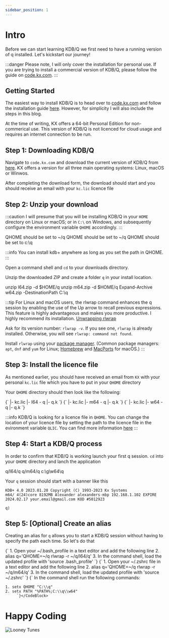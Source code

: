 ```yaml
---
sidebar_position: 1
---
```



# Intro

Before we can start learning KDB/Q we first need to have a running version of q installed. Let's kickstart our journey! 

:::danger
Please note, I will only cover the installation for personal use. If you are trying to install a commercial version of KDB/Q, please follow the guide on [code.kx.com](www.code.kx.com).
:::

## Getting Started

The easiest way to install KDB/Q is to head over to [code.kx.com](www.code.kx.com) and follow the installation guide [here](https://code.kx.com/q/learn/install/). However, for simplicity I will also include the steps in this blog. 

At the time of writing, KX offers a 64-bit Personal Edition for non-commerical use. This version of KDB/Q is not licenced for cloud usage and requires an internet connection to be run. 

## Step 1: Downloading KDB/Q

Navigate to ```code.kx.com``` and download the current version of KDB/Q from [here](https://kx.com/kdb-personal-edition-download/). KX offers a version for all three main operating systems: Linux, macOS or Winwos.

After completing the download form, the download should start and you should receive an email with your ```kc.lic``` licence file

## Step 2: Unzip your download

:::caution
I will presume that you will be installing KDB/Q in your `HOME` directory on Linux or macOS; or in `C:\` on Windows, and subsequently configure the environment variable `QHOME` accordingly.
:::

<Tabs groupId="operating-system">
  <TabItem value="linux" label="Linux" default>
    <CodeBlock language="jsx">QHOME should be set to ~/q</CodeBlock>
  </TabItem>
  <TabItem value="macOS" label="macOS">
    <CodeBlock language="jsx">QHOME should be set to ~/q</CodeBlock>
  </TabItem>
  <TabItem value="windows" label="Windows">
    <CodeBlock language="jsx">QHOME should be set to c:\q</CodeBlock>
  </TabItem>
</Tabs>


:::info
You can install kdb+ anywhere as long as you set the path in QHOME.
:::

Open a command shell and ```cd``` to your downloads directory.

Unzip the downloaded ZIP and create a folder ```q``` in your install location.

<Tabs groupId="operating-system">
  <TabItem value="linux" label="Linux" default>
    <CodeBlock language="jsx">unzip l64.zip -d $HOME/q</CodeBlock>
  </TabItem>
  <TabItem value="macOS" label="macOS">
    <CodeBlock language="jsx">unzip m64.zip -d $HOME/q</CodeBlock>
  </TabItem>
  <TabItem value="windows" label="Windows">
    <CodeBlock language="jsx">Expand-Archive w64.zip -DestinationPath C:\q</CodeBlock>
  </TabItem>
</Tabs>

:::tip
For Linux and macOS users, the rlwrap command enhances the q session by enabling the use of the Up arrow to recall previous expressions. This feature is highly advantageous and makes you more productive. I highly recommend its installation. 
[Unwrapping rlwrap](https://kx.com/blog/unwrapping-rlwrap/)

Ask for its version number: `rlwrap -v`. If you see one, `rlwrap` is already installed. Otherwise, you will see `rlwrap: command not found`.

Install `rlwrap` using your [package manager](https://en.wikipedia.org/wiki/Package_manager "Wikipedia"). (Common package managers: `apt`, `dnf` and `yum` for Linux; [Homebrew](https://brew.sh/) and [MacPorts](https://www.macports.org/) for macOS.)
:::

## Step 3: Install the licence file

As mentioned earlier, you should have received an email from `KX` with your personal ```kc.lic``` file which you have to put in your ```QHOME``` directory

Your ```QHOME``` directory should then look like the following:

<Tabs groupId="operating-system">
  <TabItem value="linux" label="Linux" default>
    <CodeBlock language="jsx">{`
	|- kc.lic
	|- l64
	   - q
	|- q.k	`}
    </CodeBlock>
  </TabItem>
  <TabItem value="macOS" label="macOS">
    <CodeBlock language="jsx">{`
	|- kc.lic
	|- m64
	   - q
	|- q.k 	`}
    </CodeBlock>
  </TabItem>
  <TabItem value="windows" label="Windows">
    <CodeBlock language="jsx">{`
	|- kc.lic
	|- w64
	   - q
	|- q.k	`}
    </CodeBlock>
  </TabItem>
</Tabs>

:::info
KDB/Q is looking for a licence file in ```QHOME```. You can change the location of your licence file by setting the path to the licence file in the evironment variable ```QLIC```. You can find more information [here](https://code.kx.com/q4m3/14_Introduction_to_Kdb%2B/#148-theres-no-place-like-qhome)
:::


## Step 4: Start a KDB/Q process

In order to confirm that KDB/Q is working launch your first q session. `cd` into your `QHOME` directory and lanch the application
 
<Tabs groupId="operating-system">
  <TabItem value="linux" label="Linux" default>
    <CodeBlock language="jsx">q/l64/q</CodeBlock>
  </TabItem>
  <TabItem value="macOS" label="macOS">
    <CodeBlock language="jsx">q/m64/q</CodeBlock>
  </TabItem>
  <TabItem value="windows" label="Windows">
    <CodeBlock language="jsx">c:\g\w64\q</CodeBlock>
  </TabItem>
</Tabs>

Your `q` session should start with a banner like this

```
KDB+ 4.0 2023.01.20 Copyright (C) 1993-2023 Kx Systems
m64/ 4(24)core 8192MB Alexander alexanders-mbp 192.168.1.102 EXPIRE 2024.02.17 your.email@gmail.com KOD #5012923

q)
```


## Step 5: [Optional] Create an alias

Creating an alias for `q` allows you to start a KDB/Q session without having to specify the path each time. So let's do that

<Tabs groupId="operating-system">
  <TabItem value="linux" label="Linux" default>
    <CodeBlock language="bash">{`
	1. Open your ~/.bash_profile in a text editor and add the following line
	2. alias q='QHOME=~/q rlwrap -r ~/q/l64/q'
	3. In the command shell, load the updated profile with 'source .bash_profile'
	`}</CodeBlock>
  </TabItem>
  <TabItem value="macOS" label="macOS">
    <CodeBlock language="bash">{`
	1. Open your ~/.zshrc file in a text editor and add the following line
	2. alias q='QHOME=~/q rlwrap -r ~/q/m64/q'
	3. In the command shell, load the updated profile with 'source ~/.zshrc'
	`}</CodeBlock>
  </TabItem>
  <TabItem value="windows" label="Windows">
    <CodeBlock language="PowerShell">{`
	In the command shell run the following commands:
	
	1. setx QHOME "C:\\q"
	2. setx PATH "%PATH%;C:\\q\\w64"
    	 `}</CodeBlock>
  </TabItem>
</Tabs>


# Happy Coding
![Looney Tunes](/img/looneyTunes.jpg)
